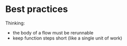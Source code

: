 # Best practices


Thinking:
 - the body of a flow must be rerunnable
 - keep function steps short (like a single unit of work)